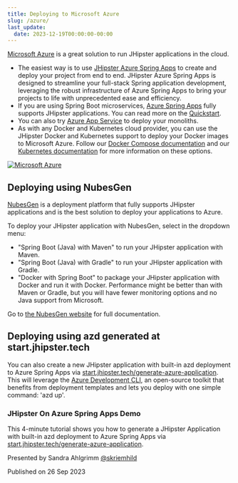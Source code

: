 ```yaml
---
title: Deploying to Microsoft Azure
slug: /azure/
last_update:
  date: 2023-12-19T00:00:00-00:00
---
```


[Microsoft Azure](https://azure.microsoft.com/overview/?WT.mc_id=java-0000-judubois) is a great solution to run JHipster applications in the cloud.

- The easiest way is to use [JHipster Azure Spring Apps](https://github.com/Azure/generator-jhipster-azure-spring-apps) to create and deploy your project from end to end. JHipster Azure Spring Apps is designed to streamline your full-stack Spring application development, leveraging the robust infrastructure of Azure Spring Apps to bring your projects to life with unprecedented ease and efficiency.
- If you are using Spring Boot microservices, [Azure Spring Apps](https://azure.microsoft.com/services/spring-apps/?WT.mc_id=online-jhipster-judubois) fully supports JHipster applications. You can read more on the [Quickstart](https://learn.microsoft.com/azure/spring-apps/quickstart-deploy-microservice-apps).
- You can also try [Azure App Service](https://azure.microsoft.com/services/app-service/?WT.mc_id=online-jhipster-judubois) to deploy your monoliths.
- As with any Docker and Kubernetes cloud provider, you can use the JHipster Docker and Kubernetes support to deploy your Docker images to Microsoft Azure. Follow our [Docker Compose documentation](/docker-compose) and our [Kubernetes documentation](/kubernetes) for more information on these options.

[![Microsoft Azure](/images/logo/logo-azure.webp)](https://azure.microsoft.com/overview/?WT.mc_id=java-0000-judubois)


## Deploying using NubesGen

[NubesGen](https://www.nubesgen.com) is a deployment platform that fully supports JHipster applications and is the best solution to deploy your applications to Azure.

To deploy your JHipster application with NubesGen, select in the dropdown menu:

- "Spring Boot (Java) with Maven" to run your JHipster application with Maven.
- "Spring Boot (Java) with Gradle" to run your JHipster application with Gradle.
- "Docker with Spring Boot" to package your JHipster application with Docker and run it with Docker. Performance might be better than with Maven or Gradle, but you will have fewer monitoring options and no Java support from Microsoft.

Go to [the NubesGen website](https://www.nubesgen.com) for full documentation.


## Deploying using azd generated at start.jhipster.tech

You can also create a new JHipster application with built-in azd deployment to Azure Spring Apps via [start.jhipster.tech/generate-azure-application](https://start.jhipster.tech/generate-azure-application). This will leverage the [Azure Development CLI](https://learn.microsoft.com/azure/developer/azure-developer-cli/?WT.mc_id=java-0000-sakriema), an open-source toolkit that benefits from deployment templates and lets you deploy with one simple command: 'azd up'.

<EmbeddedVideo video="AmxPv_5Bs_k?si=HeDmf113Uld0bCbS&amp;start=33" />

### JHipster On Azure Spring Apps Demo

This 4-minute tutorial shows you how to generate a JHipster Application with built-in azd deployment to Azure Spring Apps via [start.jhipster.tech/generate-azure-application](https://start.jhipster.tech/generate-azure-application).

Presented by Sandra Ahlgrimm [@skriemhild](https://x.com/skriemhild)

Published on 26 Sep 2023
